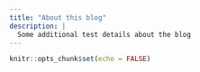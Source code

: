 ```yaml
---
title: "About this blog"
description: |
  Some additional test details about the blog
---
```


```r
knitr::opts_chunk$set(echo = FALSE)
```
